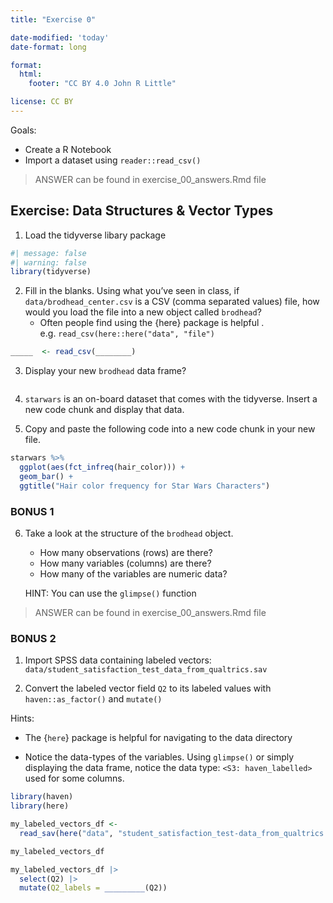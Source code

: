 ```yaml
---
title: "Exercise 0"

date-modified: 'today'
date-format: long

format: 
  html:
    footer: "CC BY 4.0 John R Little"

license: CC BY    
---
```


Goals:

-   Create a R Notebook
-   Import a dataset using `reader::read_csv()`

> ANSWER can be found in exercise_00_answers.Rmd file

## Exercise: Data Structures & Vector Types

1.  Load the tidyverse libary package

```r
#| message: false
#| warning: false
library(tidyverse)
```

2.  Fill in the blanks. Using what you've seen in class, if `data/brodhead_center.csv` is a CSV (comma separated values) file, how would you load the file into a new object called `brodhead`?
    -   Often people find using the {here} package is helpful . e.g. `read_csv(here::here("data", "file")`

```r
_____  <- read_csv(________)
```

3.  Display your new `brodhead` data frame?

```r

```

4.  `starwars` is an on-board dataset that comes with the tidyverse. Insert a new code chunk and display that data.

5.  Copy and paste the following code into a new code chunk in your new file.

```r
starwars %>% 
  ggplot(aes(fct_infreq(hair_color))) + 
  geom_bar() + 
  ggtitle("Hair color frequency for Star Wars Characters")
```

### BONUS 1

6.  Take a look at the structure of the `brodhead` object.

    -   How many observations (rows) are there?
    -   How many variables (columns) are there?
    -   How many of the variables are numeric data?

    HINT: You can use the `glimpse()` function

> ANSWER can be found in exercise_00_answers.Rmd file

### BONUS 2

1.  Import SPSS data containing labeled vectors: `data/student_satisfaction_test_data_from_qualtrics.sav`

2.  Convert the labeled vector field `Q2` to its labeled values with `haven::as_factor()` and `mutate()`

Hints:

-   The {`here`} package is helpful for navigating to the data directory

-   Notice the data-types of the variables. Using `glimpse()` or simply displaying the data frame, notice the data type: `<S3: haven_labelled>` used for some columns.

```r
library(haven)
library(here)

my_labeled_vectors_df <- 
  read_sav(here("data", "student_satisfaction_test-data_from_qualtrics.sav"))
```

```r
my_labeled_vectors_df

my_labeled_vectors_df |> 
  select(Q2) |> 
  mutate(Q2_labels = _________(Q2))
```

